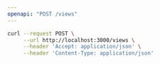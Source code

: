 ```yaml
---
openapi: "POST /views"
---
```


<RequestExample>

```bash Example Request
curl --request POST \
     --url http://localhost:3000/views \
     --header 'Accept: application/json' \
     --header 'Content-Type: application/json'
```

</RequestExample>
